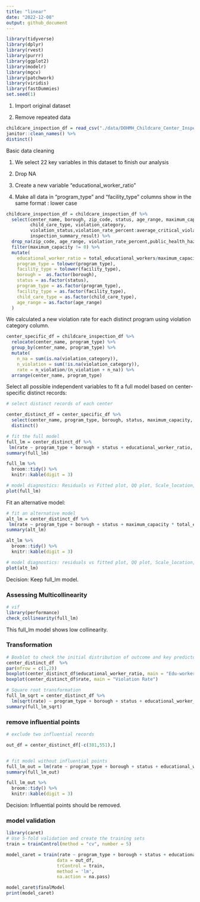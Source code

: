 ```yaml
---
title: "linear"
date: "2022-12-08"
output: github_document
---
```


```r
library(tidyverse)
library(dplyr)
library(rvest)
library(purrr)
library(ggplot2)
library(modelr)
library(mgcv)
library(patchwork)
library(viridis)
library(fastDummies)
set.seed(1)
```

1. Import original dataset

2. Remove repeated data

```r
childcare_inspection_df = read_csv("./data/DOHMH_Childcare_Center_Inspections.csv") %>% 
janitor::clean_names() %>% 
distinct()
```

Basic data cleaning

1. We select 22 key variables in this dataset to finish our analysis

2. Drop NA

3. Create a new variable "educational_worker_ratio"

4. Make all data in "program_type" and "facility_type" columns show in the same format : lower case

```r
childcare_inspection_df = childcare_inspection_df %>% 
  select(center_name, borough, zip_code, status, age_range, maximum_capacity,program_type, facility_type, 
         child_care_type, violation_category,
         violation_status,violation_rate_percent:average_critical_violation_rate,regulation_summary,
         inspection_summary_result) %>%
  drop_na(zip_code, age_range, violation_rate_percent,public_health_hazard_violation_rate, critical_violation_rate) %>% 
  filter(maximum_capacity != 0) %>% 
  mutate(
    educational_worker_ratio = total_educational_workers/maximum_capacity,
    program_type = tolower(program_type),
    facility_type = tolower(facility_type),
    borough =  as.factor(borough),
    status = as.factor(status),
    program_type = as.factor(program_type),
    facility_type = as.factor(facility_type),
    child_care_type = as.factor(child_care_type),
    age_range = as.factor(age_range)
  ) 
```


We calculated a new violation rate for each distinct program using violation category column.
```r
center_specific_df = childcare_inspection_df %>% 
  relocate(center_name, program_type) %>% 
  group_by(center_name, program_type) %>% 
  mutate(
    n_na = sum(is.na(violation_category)), 
    n_violation = sum(!is.na(violation_category)), 
    rate = n_violation/(n_violation + n_na)) %>% 
  arrange(center_name, program_type)
```


Select all possible independent variables to fit a full model based on center-specific distinct records:

```r
# select distinct records of each center

center_distinct_df = center_specific_df %>%
  select(center_name, program_type, borough, status, maximum_capacity, total_educational_workers, educational_worker_ratio, rate) %>%
  distinct()

# fit the full model
full_lm = center_distinct_df %>%
 lm(rate ~ program_type + borough + status + educational_worker_ratio, data = .) 
summary(full_lm)

full_lm %>% 
  broom::tidy() %>%
  knitr::kable(digit = 3)

# model diagnostics: Residuals vs Fitted plot, QQ plot, Scale_location, Residuals vs Leverage
plot(full_lm)
```

Fit an alternative model:

```r
# fit an alternative model
alt_lm = center_distinct_df %>%
 lm(rate ~ program_type + borough + status + maximum_capacity * total_educational_workers, data = .) 
summary(alt_lm)

alt_lm %>% 
  broom::tidy() %>%
  knitr::kable(digit = 3)

# model diagnostics: residuals vs fitted plot, QQ plot, Scale_location, Residuals vs Leverage
plot(alt_lm)
```

Decision: Keep full_lm model.

### Assessing Multicollinearity

```r
# vif
library(performance) 
check_collinearity(full_lm)
```

This full_lm model shows low collinearity.

### Transformation

```r
# Boxblot to check the initial distribution of outcome and key predictor
center_distinct_df  %>%
par(mfrow = c(1,2))
boxplot(center_distinct_df$educational_worker_ratio, main = "Edu-worker Ratio")
boxplot(center_distinct_df$rate, main = "Violation Rate")
```


```r
# Square root transformation
full_lm_sqrt = center_distinct_df %>%
  lm(sqrt(rate) ~ program_type + borough + status + educational_worker_ratio, data = .)
summary(full_lm_sqrt)
```

### remove influential points

```r
# exclude two influential records

out_df = center_distinct_df[-c(381,551),]


# fit model without influential points
full_lm_out = lm(rate ~ program_type + borough + status + educational_worker_ratio, data = out_df)
summary(full_lm_out)

full_lm_out %>% 
  broom::tidy() %>%
  knitr::kable(digit = 3)
```
Decision: Influential points should be removed. 

### model validation

```r
library(caret)
# Use 5-fold validation and create the training sets
train = trainControl(method = "cv", number = 5)

model_caret = train(rate ~ program_type + borough + status + educational_worker_ratio,
                   data = out_df,
                   trControl = train,
                   method = 'lm',
                   na.action = na.pass)

model_caret$finalModel
print(model_caret)
```










